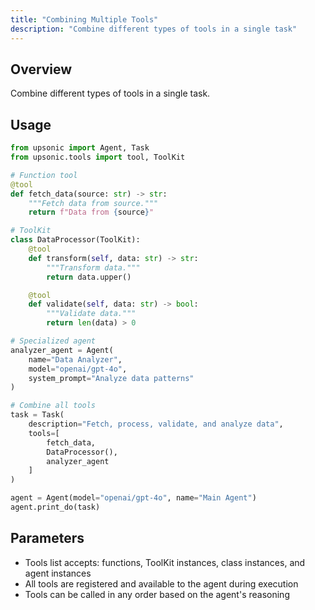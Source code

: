 ```yaml
---
title: "Combining Multiple Tools"
description: "Combine different types of tools in a single task"
---
```


## Overview

Combine different types of tools in a single task.

## Usage

```python
from upsonic import Agent, Task
from upsonic.tools import tool, ToolKit

# Function tool
@tool
def fetch_data(source: str) -> str:
    """Fetch data from source."""
    return f"Data from {source}"

# ToolKit
class DataProcessor(ToolKit):
    @tool
    def transform(self, data: str) -> str:
        """Transform data."""
        return data.upper()

    @tool
    def validate(self, data: str) -> bool:
        """Validate data."""
        return len(data) > 0

# Specialized agent
analyzer_agent = Agent(
    name="Data Analyzer",
    model="openai/gpt-4o",
    system_prompt="Analyze data patterns"
)

# Combine all tools
task = Task(
    description="Fetch, process, validate, and analyze data",
    tools=[
        fetch_data,
        DataProcessor(),
        analyzer_agent
    ]
)

agent = Agent(model="openai/gpt-4o", name="Main Agent")
agent.print_do(task)
```

## Parameters

- Tools list accepts: functions, ToolKit instances, class instances, and agent instances
- All tools are registered and available to the agent during execution
- Tools can be called in any order based on the agent's reasoning

